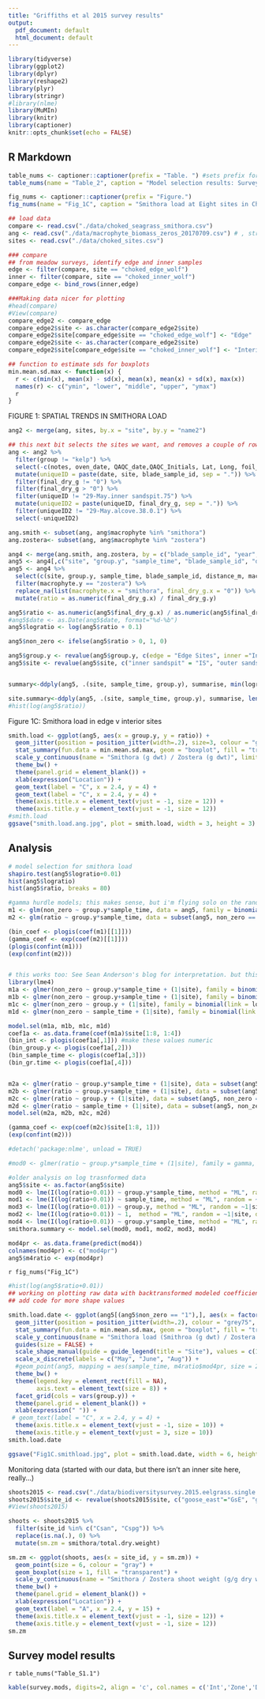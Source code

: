 ```yaml
---
title: "Griffiths et al 2015 survey results"
output:
  pdf_document: default
  html_document: default
---
```


```r
library(tidyverse)
library(ggplot2)
library(dplyr)
library(reshape2)
library(plyr)
library(stringr)
#library(nlme)
library(MuMIn)
library(knitr)
library(captioner)
knitr::opts_chunk$set(echo = FALSE)
```

## R Markdown

```r
table_nums <- captioner::captioner(prefix = "Table. ") #sets prefix for all tables
table_nums(name = "Table_2", caption = "Model selection results: Survey.", display = FALSE)

fig_nums <- captioner::captioner(prefix = "Figure.")
fig_nums(name = "Fig_1C", caption = "Smithora load at Eight sites in Choked Pass", display = FALSE)
```

```r
## load data
compare <- read.csv("./data/choked_seagrass_smithora.csv")
ang <- read.csv("./data/macrophyte_biomass_zeros_20170709.csv") # , stringsAsFactors=F
sites <- read.csv("./data/choked_sites.csv")
```

```r
### compare
## from meadow surveys, identify edge and inner samples
edge <- filter(compare, site == "choked_edge_wolf")
inner <- filter(compare, site == "choked_inner_wolf")
compare_edge <- bind_rows(inner,edge)

###Making data nicer for plotting
#head(compare)
#View(compare)
compare_edge2 <- compare_edge
compare_edge2$site <- as.character(compare_edge2$site)
compare_edge2$site[compare_edge$site == "choked_edge_wolf"] <- "Edge"
compare_edge2$site <- as.character(compare_edge2$site)
compare_edge2$site[compare_edge$site == "choked_inner_wolf"] <- "Interior"

## function to estimate sds for boxplots
min.mean.sd.max <- function(x) {
  r <- c(min(x), mean(x) - sd(x), mean(x), mean(x) + sd(x), max(x))
  names(r) <- c("ymin", "lower", "middle", "upper", "ymax")
  r
}
```

FIGURE 1: SPATIAL TRENDS IN SMITHORA LOAD

```r
ang2 <- merge(ang, sites, by.x = "site", by.y = "name2")

## this next bit selects the sites we want, and removes a couple of rows that appeared to be duplicates, zeros, or unclearly assigned to a shoot. 
ang <- ang2 %>%
  filter(group != "kelp") %>%
  select(-c(notes, oven_date, QAQC_date,QAQC_Initials, Lat, Long, foil_wgt_g, wet_wgt_g, dry_wgt_g)) %>%
  mutate(uniqueID = paste(date, site, blade_sample_id, sep = ".")) %>%
  filter(final_dry_g != "0") %>%
  filter(final_dry_g > "0") %>%
  filter(uniqueID != "29-May.inner sandspit.75") %>%
  mutate(uniqueID2 = paste(uniqueID, final_dry_g, sep = ".")) %>%
  filter(uniqueID2 != "29-May.alcove.38.0.1") %>%
  select(-uniqueID2)

ang.smith <- subset(ang, ang$macrophyte %in% "smithora")
ang.zostera<- subset(ang, ang$macrophyte %in% "zostera")

ang4 <- merge(ang.smith, ang.zostera, by = c("blade_sample_id", "year","sample_time", "site", "distance_m"), all = TRUE)
ang5 <- ang4[,c("site", "group.y", "sample_time", "blade_sample_id", "distance_m", "macrophyte.x","final_dry_g.x", "macrophyte.y", "final_dry_g.y")]
ang5 <- ang4 %>%
  select(c(site, group.y, sample_time, blade_sample_id, distance_m, macrophyte.x,final_dry_g.x, macrophyte.y, final_dry_g.y)) %>%
  filter(macrophyte.y == "zostera") %>%
  replace_na(list(macrophyte.x = "smithora", final_dry_g.x = "0")) %>%
  mutate(ratio = as.numeric(final_dry_g.x) / final_dry_g.y)

ang5$ratio <- as.numeric(ang5$final_dry_g.x) / as.numeric(ang5$final_dry_g.y)
#ang5$date <- as.Date(ang5$date, format="%d-%b")
ang5$logratio <- log(ang5$ratio + 0.1)

ang5$non_zero <- ifelse(ang5$ratio > 0, 1, 0)

ang5$group.y <- revalue(ang5$group.y, c(edge = "Edge Sites", inner ="Interior Sites"))
ang5$site <- revalue(ang5$site, c("inner sandspit" = "IS", "outer sandspit" = "OS","inner tristan" = "IT", "inner ang" = "IA", "wolf" = "WF", "inner derek" = "ID", "alcove" = "AL", "inner carolyn" = "IC"))


summary<-ddply(ang5, .(site, sample_time, group.y), summarise, min(logratio))

site.summary<-ddply(ang5, .(site, sample_time, group.y), summarise, length(distance_m))
#hist(log(ang5$ratio))
```

Figure 1C: Smithora load in edge v interior sites  
```r
smith.load <- ggplot(ang5, aes(x = group.y, y = ratio)) + 
  geom_jitter(position = position_jitter(width=.2), size=3, colour = "gray60") +
  stat_summary(fun.data = min.mean.sd.max, geom = "boxplot", fill = "transparent") + 
  scale_y_continuous(name = "Smithora (g dwt) / Zostera (g dwt)", limits = c(-0.15, 4), breaks = c(0,1,2,3,4), labels = c(0,1,2,3,4)) + 
  theme_bw() + 
  theme(panel.grid = element_blank()) + 
  xlab(expression("Location")) + 
  geom_text(label = "C", x = 2.4, y = 4) +
  geom_text(label = "C", x = 2.4, y = 4) +
  theme(axis.title.x = element_text(vjust = -1, size = 12)) + 
  theme(axis.title.y = element_text(vjust = -1, size = 12))
#smith.load
ggsave("smith.load.ang.jpg", plot = smith.load, width = 3, height = 3)
```

## Analysis

```r
# model selection for smithora load
shapiro.test(ang5$logratio+0.01)
hist(ang5$logratio)
hist(ang5$ratio, breaks = 80)

#gamma hurdle models; this makes sense, but i'm flying solo on the random effects part.
m1 <- glm(non_zero ~ group.y*sample_time, data = ang5, family = binomial(link = logit))
m2 <- glm(ratio ~ group.y*sample_time, data = subset(ang5, non_zero == 1), family =Gamma(link = log))

(bin_coef <- plogis(coef(m1)[[1]]))
(gamma_coef <- exp(coef(m2)[[1]]))
(plogis(confint(m1)))
(exp(confint(m2)))


# this works too: See Sean Anderson's blog for interpretation. but this is i think the right way to go with the analyses; and will just take a bit more to plot the right estimates back on the figure but i'm close. 
library(lme4)
m1a <- glmer(non_zero ~ group.y*sample_time + (1|site), family = binomial(link = logit), verbose = 1, data = ang5)
m1b <- glmer(non_zero ~ group.y+sample_time + (1|site), family = binomial(link = logit), verbose = 1, data = ang5)
m1c <- glmer(non_zero ~ group.y + (1|site), family = binomial(link = logit), verbose = 1, data = ang5)
m1d <- glmer(non_zero ~ sample_time + (1|site), family = binomial(link = logit), verbose = 1, data = ang5)

model.sel(m1a, m1b, m1c, m1d)
coef1a <- as.data.frame(coef(m1a)$site[1:8, 1:4])
(bin_int <- plogis(coef1a[,1])) #make these values numeric
(bin_group.y <- plogis(coef1a[,2]))
(bin_sample_time <- plogis(coef1a[,3]))
(bin_gr.time <- plogis(coef1a[,4]))


m2a <- glmer(ratio ~ group.y*sample_time + (1|site), data = subset(ang5, non_zero == 1), family =Gamma(link = log))
m2b <- glmer(ratio ~ group.y+sample_time + (1|site), data = subset(ang5, non_zero == 1), family =Gamma(link = log))
m2c <- glmer(ratio ~ group.y + (1|site), data = subset(ang5, non_zero == 1), family =Gamma(link = log))
m2d <- glmer(ratio ~ sample_time + (1|site), data = subset(ang5, non_zero == 1), family =Gamma(link = log))
model.sel(m2a, m2b, m2c, m2d)

(gamma_coef <- exp(coef(m2c)$site[1:8, 1]))
(exp(confint(m2)))

#detach('package:nlme', unload = TRUE)

#mod0 <- glmer(ratio ~ group.y*sample_time + (1|site), family = gamma, REML = FALSE, verbose = 1, data = ang5)
```

```r
#older analysis on log trasnformed data
ang5$site <- as.factor(ang5$site)
mod0 <- lme(I(log(ratio+0.01)) ~ group.y*sample_time, method = "ML", random = ~1|site, data = ang5)
mod1 <- lme(I(log(ratio+0.01)) ~ sample_time, method = "ML", random = ~1|site, data = ang5)
mod3 <- lme(I(log(ratio+0.01)) ~ group.y, method = "ML", random = ~1|site, data = ang5)
mod2 <- lme(I(log(ratio+0.01)) ~ 1,  method = "ML", random = ~1|site, data = ang5)
mod4 <- lme(I(log(ratio+0.01)) ~ group.y*sample_time, method = "ML", random = ~1 + sample_time|site, data = ang5)
smithora.summary <- model.sel(mod0, mod1, mod2, mod3, mod4)

mod4pr <- as.data.frame(predict(mod4))
colnames(mod4pr) <- c("mod4pr")
ang5$m4ratio <- exp(mod4pr)

```

`r fig_nums("Fig_1C")`

```r
#hist(log(ang5$ratio+0.01))
## working on plotting raw data with backtransformed modeled coefficients for site, connecting lines by time.
## add code for more shape values

smith.load.date <- ggplot(ang5[(ang5$non_zero == "1"),], aes(x = factor(sample_time), y = ratio, group_by(group.y), shape = site)) + 
  geom_jitter(position = position_jitter(width=.2), colour = "grey75", size=2) +
  stat_summary(fun.data = min.mean.sd.max, geom = "boxplot", fill = "transparent") + 
  scale_y_continuous(name = "Smithora load (Smithroa (g dwt) / Zostera (g dwt))", limits = c(0, 4), breaks = c(0,1,2,3,4), labels = c(0,1,2,3,4)) + 
  guides(size = FALSE) +
  scale_shape_manual(guide = guide_legend(title = "Site"), values = c(1,2,22,23,8,15,16,17)) +
  scale_x_discrete(labels = c("May", "June", "Aug")) +
  #geom_point(ang5, mapping = aes(sample_time, m4ratio$mod4pr, size = 2)) +
  theme_bw() + 
  theme(legend.key = element_rect(fill = NA), 
        axis.text = element_text(size = 8)) +
  facet_grid(cols = vars(group.y)) +
  theme(panel.grid = element_blank()) + 
  xlab(expression(" ")) + 
 # geom_text(label = "C", x = 2.4, y = 4) +
  theme(axis.title.x = element_text(vjust = -1, size = 10)) + 
  theme(axis.title.y = element_text(vjust = 3, size = 10))
smith.load.date

ggsave("Fig1C.smithload.jpg", plot = smith.load.date, width = 6, height = 3)
```



Monitoring data
(started with our data, but there isn't an inner site here, really...)

```r
shoots2015 <- read.csv("./data/biodiversitysurvey.2015.eelgrass.single.shoots.monitoring.csv")
shoots2015$site_id <- revalue(shoots2015$site, c("goose_east"="GsE", "goose_west"="GsW", "mcmullins_north" = "MMn", "mcmullins_south" = "MMs", "triquet_south" = "TqS", "triquet_north"= "TqN", "choked_south_pigu" = "Cspg", "choked_sandspit" = "Csan"))
#View(shoots2015)

shoots <- shoots2015 %>%
  filter(site_id %in% c("Csan", "Cspg")) %>%
  replace(is.na(.), 0) %>%
  mutate(sm.zm = smithora/total.dry.weight)

sm.zm <- ggplot(shoots, aes(x = site_id, y = sm.zm)) + 
  geom_point(size = 6, colour = "gray") +
  geom_boxplot(size = 1, fill = "transparent") + 
  scale_y_continuous(name = "Smithora / Zostera shoot weight (g/g dry wt)", limits = c(0, 2)) +
  theme_bw() + 
  theme(panel.grid = element_blank()) + 
  xlab(expression("Location")) + 
  geom_text(label = "A", x = 2.4, y = 15) +
  theme(axis.title.x = element_text(vjust = -1, size = 12)) + 
  theme(axis.title.y = element_text(vjust = -1, size = 12))
sm.zm
```

## Survey model results
`r table_nums("Table_S1.1")`

```r
kable(survey.mods, digits=2, align = 'c', col.names = c('Int','Zone','Date','Zone*Date', 'df', 'logLik','AICc','d','w'))
```


